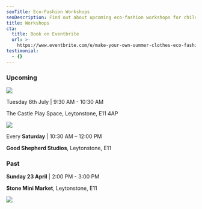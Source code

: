 ```yaml
---
seoTitle: Eco-Fashion Workshops
seoDescription: Find out about upcoming eco-fashion workshops for children in East London.
title: Workshops
cta:
  title: Book on Eventbrite
  url: >-
    https://www.eventbrite.com/e/make-your-own-summer-clothes-eco-fashion-kids-workshop-tickets-1309797572799
testimonial:
  - {}
---
```


### Upcoming

![](</Blog IMG internal-4.png>)

Tuesday 8th July | 9:30 AM - 10:30 AM

The Castle Play Space, Leytonstone, E11 4AP

<ButtonComponent url="https://wemakekidsclub.com/news/Toddler-Magic-Wand-Workshop" label="More Info" />

![](/9.png)

Every **Saturday** | 10:30 AM – 12:00 PM

**Good Shepherd Studios**, Leytonstone, E11

<ButtonComponent label="More info" url="https://wemakekidsclub.com/news/ecofashion-kids-workshops-leytonstone" />

### Past

**Sunday 23 April** | 2:00 PM - 3:00 PM

**Stone Mini Market**, Leytonstone, E11

![](</Blog IMG internal-3.webp>)
